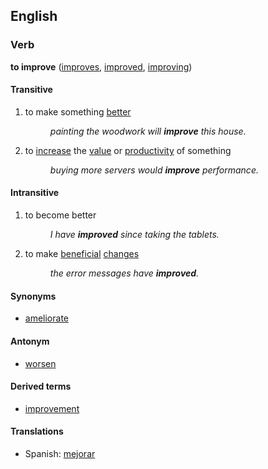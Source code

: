 ==English==
===Verb===
'''to improve''' ([[improves]], [[improved]], [[improving]])

====Transitive====
# to make something [[better]]
#:''painting the woodwork will '''improve''' this house.''
# to [[increase]] the [[value]] or [[productivity]] of something
#:''buying more servers would '''improve''' performance.''

====Intransitive====
# to become better
#:''I have '''improved''' since taking the tablets.''
# to make [[beneficial]] [[change]]s
#:''the error messages have '''improved'''.''

====Synonyms====
* [[ameliorate]]

====Antonym====
* [[worsen]]

====Derived terms====
*[[improvement]]

====Translations====
*Spanish: [[mejorar]]